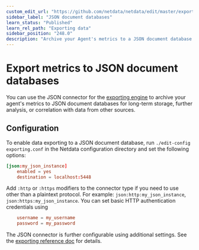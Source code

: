 ```yaml
---
custom_edit_url: "https://github.com/netdata/netdata/edit/master/exporting/json/README.md"
sidebar_label: "JSON document databases"
learn_status: "Published"
learn_rel_path: "Exporting data"
sidebar_position: "248.0"
description: "Archive your Agent's metrics to a JSON document database for long-term storage, further analysis, or correlation with data from other sources."
---
```



# Export metrics to JSON document databases

You can use the JSON connector for the [exporting engine](/docs/exporting-data/exporting-reference) to archive your agent's metrics to JSON
document databases for long-term storage, further analysis, or correlation with data from other sources.

## Configuration

To enable data exporting to a JSON document database, run `./edit-config exporting.conf` in the Netdata configuration
directory and set the following options:

```conf
[json:my_json_instance]
    enabled = yes
    destination = localhost:5448
```

Add `:http` or `:https` modifiers to the connector type if you need to use other than a plaintext protocol. For example: `json:http:my_json_instance`,
`json:https:my_json_instance`. You can set basic HTTP authentication credentials using

```conf
    username = my_username
    password = my_password
```

The JSON connector is further configurable using additional settings. See 
the [exporting reference doc](/docs/exporting-data/exporting-reference#options) for details.


